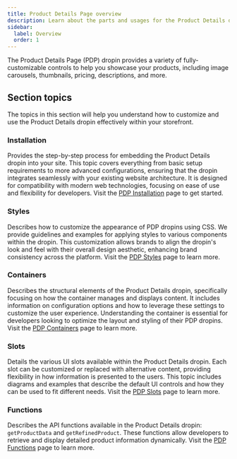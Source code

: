 ```yaml
---
title: Product Details Page overview
description: Learn about the parts and usages for the Product Details dropin.
sidebar:
  label: Overview
  order: 1
---
```



The Product Details Page (PDP) dropin provides a variety of fully-customizable controls to help you showcase your products, including image carousels, thumbnails, pricing, descriptions, and more.

## Section topics

The topics in this section will help you understand how to customize and use the Product Details dropin effectively within your storefront.

### Installation

Provides the step-by-step process for embedding the Product Details dropin into your site. This topic covers everything from basic setup requirements to more advanced configurations, ensuring that the dropin integrates seamlessly with your existing website architecture. It is designed for compatibility with modern web technologies, focusing on ease of use and flexibility for developers. Visit the [PDP Installation](/dropins/product-details/pdp-installation/) page to get started.

### Styles

Describes how to customize the appearance of PDP dropins using CSS. We provide guidelines and examples for applying styles to various components within the dropin. This customization allows brands to align the dropin's look and feel with their overall design aesthetic, enhancing brand consistency across the platform. Visit the [PDP Styles](/dropins/product-details/pdp-styles/) page to learn more.

### Containers

Describes the structural elements of the Product Details dropin, specifically focusing on how the container manages and displays content. It includes information on configuration options and how to leverage these settings to customize the user experience. Understanding the container is essential for developers looking to optimize the layout and styling of their PDP dropins. Visit the [PDP Containers](/dropins/product-details/pdp-containers) page to learn more.

### Slots

Details the various UI slots available within the Product Details dropin. Each slot can be customized or replaced with alternative content, providing flexibility in how information is presented to the users. This topic includes diagrams and examples that describe the default UI controls and how they can be used to fit different needs. Visit the [PDP Slots](/dropins/product-details/pdp-slots/) page to learn more.

### Functions

Describes the API functions available in the Product Details dropin: `getProductData` and `getRefinedProduct`. These functions allow developers to retrieve and display detailed product information dynamically. Visit the [PDP Functions](/dropins/product-details/pdp-functions/) page to learn more.
